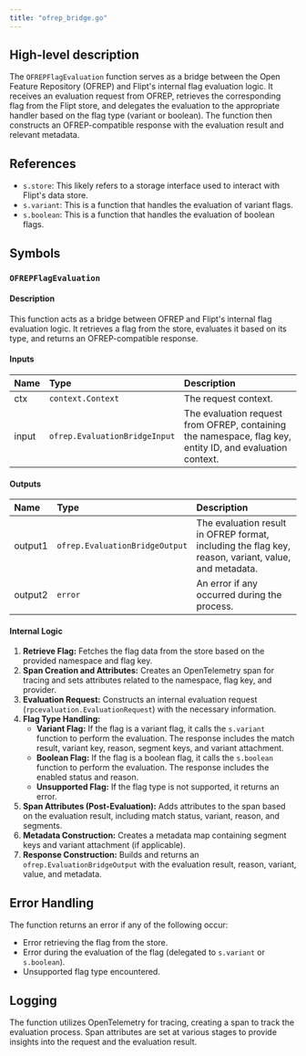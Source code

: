 ```yaml
---
title: "ofrep_bridge.go"
---
```


## High-level description
The `OFREPFlagEvaluation` function serves as a bridge between the Open Feature Repository (OFREP) and Flipt's internal flag evaluation logic. It receives an evaluation request from OFREP, retrieves the corresponding flag from the Flipt store, and delegates the evaluation to the appropriate handler based on the flag type (variant or boolean). The function then constructs an OFREP-compatible response with the evaluation result and relevant metadata.

## References
- `s.store`: This likely refers to a storage interface used to interact with Flipt's data store.
- `s.variant`: This is a function that handles the evaluation of variant flags.
- `s.boolean`: This is a function that handles the evaluation of boolean flags.

## Symbols
### `OFREPFlagEvaluation`
#### Description
This function acts as a bridge between OFREP and Flipt's internal flag evaluation logic. It retrieves a flag from the store, evaluates it based on its type, and returns an OFREP-compatible response.

#### Inputs
| Name | Type | Description |
|:-----|:-----|:------------|
| ctx | `context.Context` | The request context. |
| input | `ofrep.EvaluationBridgeInput` | The evaluation request from OFREP, containing the namespace, flag key, entity ID, and evaluation context. |

#### Outputs
| Name | Type | Description |
|:-----|:-----|:------------|
| output1 | `ofrep.EvaluationBridgeOutput` | The evaluation result in OFREP format, including the flag key, reason, variant, value, and metadata. |
| output2 | `error` | An error if any occurred during the process. |

#### Internal Logic
1. **Retrieve Flag:** Fetches the flag data from the store based on the provided namespace and flag key.
2. **Span Creation and Attributes:** Creates an OpenTelemetry span for tracing and sets attributes related to the namespace, flag key, and provider.
3. **Evaluation Request:** Constructs an internal evaluation request (`rpcevaluation.EvaluationRequest`) with the necessary information.
4. **Flag Type Handling:**
   - **Variant Flag:** If the flag is a variant flag, it calls the `s.variant` function to perform the evaluation. The response includes the match result, variant key, reason, segment keys, and variant attachment.
   - **Boolean Flag:** If the flag is a boolean flag, it calls the `s.boolean` function to perform the evaluation. The response includes the enabled status and reason.
   - **Unsupported Flag:** If the flag type is not supported, it returns an error.
5. **Span Attributes (Post-Evaluation):**  Adds attributes to the span based on the evaluation result, including match status, variant, reason, and segments.
6. **Metadata Construction:** Creates a metadata map containing segment keys and variant attachment (if applicable).
7. **Response Construction:** Builds and returns an `ofrep.EvaluationBridgeOutput` with the evaluation result, reason, variant, value, and metadata.

## Error Handling
The function returns an error if any of the following occur:
- Error retrieving the flag from the store.
- Error during the evaluation of the flag (delegated to `s.variant` or `s.boolean`).
- Unsupported flag type encountered.

## Logging
The function utilizes OpenTelemetry for tracing, creating a span to track the evaluation process. Span attributes are set at various stages to provide insights into the request and the evaluation result.

